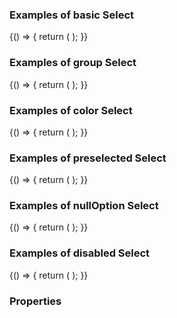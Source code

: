 
<Meta title="DCXLibrary/Form/Select" component={FormSelect} />

### Examples of basic Select

<Canvas>
  <Story name="basic">
    {() => {
      return (
        <FormSelect
          label="Basic"
          labelProps={{
            style: {
              display: 'block',
              marginBottom: '5px',
              fontSize: '20px',
              fontWeight: 'bold',
            },
          }}
          options={[
            { label: 'option1', value: 'value1' },
            { label: 'option2', value: 'value2' },
          ]}
        />
      );
    }}
  </Story>
</Canvas>

### Examples of group Select

<Canvas>
  <Story name="group">
    {() => {
      return (
        <FormSelect
          label="Group"
          labelProps={{
            style: {
              display: 'block',
              marginBottom: '5px',
              fontSize: '20px',
              fontWeight: 'bold',
            },
          }}
          optionGroups={[
            {
              label: 'group 1',
              displayCount: true,
              options: [
                {
                  label: 'option 1',
                  value: 'group 1 option 1',
                  selected: true,
                },
                { label: 'option 2', value: 'group 1 option 2' },
                { label: 'option 3', value: 'group 1 option 3' },
                { label: 'option 4', value: 'group 1 option 4' },
                { label: 'option 5', value: 'group 1 option 5' },
                {
                  label: 'option 6',
                  value: 'group 1 option 6',
                  disabled: true,
                },
              ],
            },
            {
              label: 'group 2',
              displayCount: true,
              options: [
                { label: 'option 1', value: 'group 2 option 1' },
                { label: 'option 2', value: 'group 2 option 2' },
                { label: 'option 3', value: 'group 2 option 3' },
              ],
            },
            {
              label: 'group 3',
              displayCount: true,
              options: [
                { label: 'option 1', value: 'group 3 option 1' },
                { label: 'option 2', value: 'group 3 option 2' },
                { label: 'option 3', value: 'group 3 option 3' },
                { label: 'option 4', value: 'group 3 option 4' },
                { label: 'option 5', value: 'group 3 option 5' },
                {
                  label: 'option 6',
                  value: 'group 3 option 6',
                  disabled: true,
                },
              ],
            },
            {
              label: 'group 4',
              displayCount: true,
              options: [
                { label: 'option 1', value: 'group 4 option 1' },
                { label: 'option 2', value: 'group 4 option 2' },
                { label: 'option 3', value: 'group 4 option 3' },
                {
                  label: 'option 4',
                  value: 'group 4 option 4',
                  disabled: true,
                },
              ],
            },
            {
              label: 'group 5',
              displayCount: true,
              options: [
                { label: 'option 1', value: 'group 4 option 1' },
                { label: 'option 2', value: 'group 4 option 2' },
                { label: 'option 3', value: 'group 4 option 3' },
                { label: 'option 4', value: 'group 4 option 4' },
                { label: 'option 4', value: 'group 4 option 4' },
              ],
            },
          ]}
        />
      );
    }}
  </Story>
</Canvas>

### Examples of color Select

<Canvas>
  <Story name="color">
    {() => {
      return (
        <FormSelect
          label="Color"
          labelProps={{
            style: {
              display: 'block',
              marginBottom: '5px',
              fontSize: '20px',
              fontWeight: 'bold',
            },
          }}
          options={[
            { label: 'option1', value: 'value1' },
            { label: 'option2', value: 'value2' },
          ]}
          style={{
            fontSize: '20px',
            color: 'blue',
            fontWeight: 'bold',
          }}
        />
      );
    }}
  </Story>
</Canvas>

### Examples of preselected Select

<Canvas>
  <Story name="preselected">
    {() => {
      return (
        <FormSelect
          label="Preselect"
          labelProps={{
            style: {
              display: 'block',
              marginBottom: '5px',
              fontSize: '20px',
              fontWeight: 'bold',
            },
          }}
          options={[
            { label: 'option1', value: 'value1' },
            { label: 'option2', value: 'value2' },
            { label: 'option3', value: 'value3', selected: true },
            { label: 'option4', value: 'value4' },
          ]}
        />
      );
    }}
  </Story>
</Canvas>

### Examples of nullOption Select

<Canvas>
  <Story name="nullOption">
    {() => {
      return (
        <FormSelect
          nullOption="Select..."
          label="Preselect"
          labelProps={{
            style: {
              display: 'block',
              marginBottom: '5px',
              fontSize: '20px',
              fontWeight: 'bold',
            },
          }}
          options={[
            { label: 'option1', value: 'value1' },
            { label: 'option2', value: 'value2' },
            { label: 'option3', value: 'value3' },
            { label: 'option4', value: 'value4' },
          ]}
        />
      );
    }}
  </Story>
</Canvas>

### Examples of disabled Select

<Canvas>
  <Story name="disabled">
    {() => {
      return (
        <FormSelect
          label="disabled"
          labelProps={{
            style: {
              display: 'block',
              marginBottom: '5px',
              fontSize: '20px',
              fontWeight: 'bold',
            },
          }}
          options={[
            { label: 'option1', value: 'value1' },
            { label: 'option2', value: 'value2' },
            { label: 'option3', value: 'value3' },
            { label: 'option4', value: 'value4', disabled: true },
          ]}
        />
      );
    }}
  </Story>
</Canvas>

### Properties

<Props of={FormSelect} />
